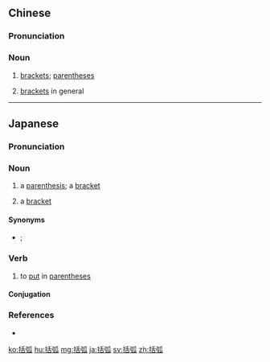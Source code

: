 ==Chinese==
{{zh-forms}}

===Pronunciation===
{{zh-pron
|m=括hú,er=y
|c=kut3 wu4
|h=pfs=koat-fù
|mn=qz:khoat-hô͘/tw,xm,zz:koat-hô͘/xm,zz:koat-ô͘
|cat=n
}}

===Noun===
{{zh-noun}}

# {{lb|zh|mathematics}} [[bracket]]s; [[parentheses]] {{gloss|round brackets ()}}
# [[brackets]] in general {{gloss|any of "(", ")", "[", "]", "{", "}", "<" and ">"}}

----

==Japanese==
{{wikipedia|lang=ja}}
{{ja-kanjitab|かつ|k1=かっ|こ|yomi=o}}

===Pronunciation===
{{ja-pron|acc=a|y=ko|かっこ}}

===Noun===
{{ja-noun|かっこ|hhira=くわつこ}}

# a [[parenthesis]]; a [[bracket]] {{gloss|either of a pair of brackets ( )}}
# {{lb|ja|by extension}} a [[bracket]] {{gloss|generically any of "(", ")", "[", "]", "{", "}", "<" and ">"}}

====Synonyms====
* {{sense|parenthesis}} {{ja-r|丸%括%弧|まる%かっ%こ}}; {{ja-r|パーレン}}

{{topics|ja|Punctuation marks}}

===Verb===
{{ja-noun|かっこ|hhira=くわつこ}}

# to [[put]] in [[parentheses]]

====Conjugation====
{{ja-suru|かっこ}}

===References===
* {{R:Shogakukan}}

[[ko:括弧]]
[[hu:括弧]]
[[mg:括弧]]
[[ja:括弧]]
[[sv:括弧]]
[[zh:括弧]]